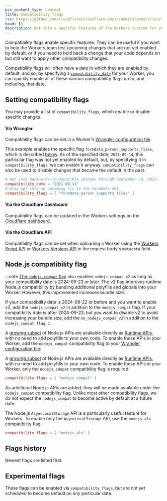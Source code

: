 ```yaml
---
pcx_content_type: concept
title: Compatibility flags
rss: https://github.com/cloudflare/cloudflare-docs/commits/production/src/content/compatibility-flags.atom
head: []
description: Opt into a specific features of the Workers runtime for your Workers project.
---
```



Compatibility flags enable specific features. They can be useful if you want to help the Workers team test upcoming changes that are not yet enabled by default, or if you need to hold back a change that your code depends on but still want to apply other compatibility changes.

Compatibility flags will often have a date in which they are enabled by default, and so, by specifying a [`compatibility_date`](/workers/configuration/compatibility-dates) for your Worker, you can quickly enable all of these various compatibility flags up to, and including, that date.

## Setting compatibility flags

You may provide a list of `compatibility_flags`, which enable or disable specific changes.

#### Via Wrangler

Compatibility flags can be set in a Worker's [Wrangler configuration file](/workers/wrangler/configuration/).

This example enables the specific flag `formdata_parser_supports_files`, which is described [below](/workers/configuration/compatibility-flags/#formdata-parsing-supports-file). As of the specified date, `2021-09-14`, this particular flag was not yet enabled by default, but, by specifying it in `compatibility_flags`, we can enable it anyway. `compatibility_flags` can also be used to disable changes that became the default in the past.

<WranglerConfig>

```toml
# Opt into backwards-incompatible changes through September 14, 2021.
compatibility_date = "2021-09-14"
# Also opt into an upcoming fix to the FormData API.
compatibility_flags = [ "formdata_parser_supports_files" ]
```

</WranglerConfig>

#### Via the Cloudflare Dashboard

Compatibility flags can be updated in the Workers settings on the [Cloudflare dashboard](https://dash.cloudflare.com/).

#### Via the Cloudflare API

Compatibility flags can be set when uploading a Worker using the [Workers Script API](/api/resources/workers/subresources/scripts/methods/update/) or [Workers Versions API](/api/resources/workers/subresources/scripts/subresources/versions/methods/create/) in the request body's `metadata` field.

## Node.js compatibility flag

:::note
[The `nodejs_compat` flag](/workers/runtime-apis/nodejs/) also enables `nodejs_compat_v2` as long as your compatibility date is 2024-09-23 or later. The v2 flag improves runtime Node.js compatibility by bundling additional polyfills and globals into your Worker. However, this improvement increases bundle size.

If your compatibility date is 2024-09-22 or before and you want to enable v2, add the `nodejs_compat_v2` in addition to the `nodejs_compat` flag.
If your compatibility date is after 2024-09-23, but you want to disable v2 to avoid increasing your bundle size, add the `no_nodejs_compat_v2` in addition to the `nodejs_compat flag`.
:::

A [growing subset](/workers/runtime-apis/nodejs/) of Node.js APIs are available directly as [Runtime APIs](/workers/runtime-apis/nodejs), with no need to add polyfills to your own code. To enable these APIs in your Worker, add the `nodejs_compat` compatibility flag to your [Wrangler configuration file](/workers/wrangler/configuration/):

<Render file="nodejs_compat" product="workers" />

A [growing subset](/workers/runtime-apis/nodejs/) of Node.js APIs are available directly as [Runtime APIs](/workers/runtime-apis/nodejs), with no need to add polyfills to your own code. To enable these APIs in your Worker, only the `nodejs_compat` compatibility flag is required:

<WranglerConfig>

```toml title="wrangler.toml"
compatibility_flags = [ "nodejs_compat" ]
```

</WranglerConfig>

As additional Node.js APIs are added, they will be made available under the `nodejs_compat` compatibility flag. Unlike most other compatibility flags, we do not expect the `nodejs_compat` to become active by default at a future date.

The Node.js `AsyncLocalStorage` API is a particularly useful feature for Workers. To enable only the `AsyncLocalStorage` API, use the `nodejs_als` compatibility flag.

<WranglerConfig>

```toml title="wrangler.toml"
compatibility_flags = [ "nodejs_als" ]
```

</WranglerConfig>

## Flags history

Newest flags are listed first.

<CompatibilityFlags />

## Experimental flags

These flags can be enabled via `compatibility_flags`, but are not yet scheduled to become default on any particular date.

<CompatibilityFlags experimental />
